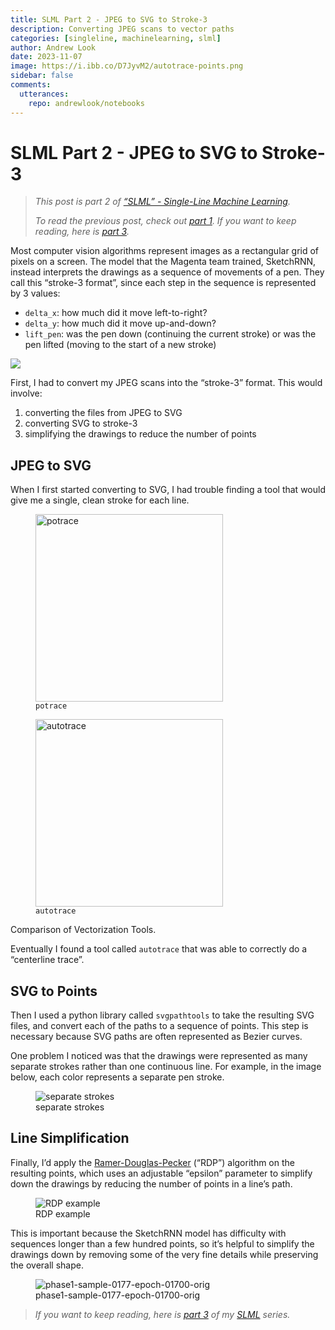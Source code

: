 ```yaml
---
title: SLML Part 2 - JPEG to SVG to Stroke-3
description: Converting JPEG scans to vector paths
categories: [singleline, machinelearning, slml]
author: Andrew Look
date: 2023-11-07
image: https://i.ibb.co/D7JyvM2/autotrace-points.png
sidebar: false
comments:
  utterances:
    repo: andrewlook/notebooks
---
```


# SLML Part 2 - JPEG to SVG to Stroke-3

> _This post is part 2 of ["SLML" - Single-Line Machine Learning](/projects/slml.qmd)._
> 
> _To read the previous post, check out [part 1](./slml_part1.qmd). If you want to keep reading, here is [part 3](./slml_part3.qmd)._

Most computer vision algorithms represent images as a rectangular grid of pixels on a screen. The model that the Magenta team trained, SketchRNN, instead interprets the drawings as a sequence of movements of a pen. They call this “stroke-3 format”, since each step in the sequence is represented by 3 values:

- `delta_x`: how much did it move left-to-right?
- `delta_y`: how much did it move up-and-down?
- `lift_pen`: was the pen down (continuing the current stroke) or was the pen lifted (moving to the start of a new stroke)

:::{.column-page}
![](https://i.ibb.co/NLBL4v0/stroke3-turtle.png)
:::

First, I had to convert my JPEG scans into the “stroke-3” format.  This would involve:

1. converting the files from JPEG to SVG
2. converting SVG to stroke-3
3. simplifying the drawings to reduce the number of points

## JPEG to SVG

When I first started converting to SVG, I had trouble finding a tool that would give me a single, clean stroke for each line.

::: {#fig-vectorization layout-ncol=2}

![`potrace`](https://i.ibb.co/sg3WjzZ/potrace-points.png){width=300 #fig-potrace}

![`autotrace`](https://i.ibb.co/D7JyvM2/autotrace-points.png){width=300 #fig-autotrace}

Comparison of Vectorization Tools.
:::




Eventually I found a tool called `autotrace` that was able to correctly do a “centerline trace”.




## SVG to Points

Then I used a python library called `svgpathtools` to take the resulting SVG files, and convert each of the paths to a sequence of points. This step is necessary because SVG paths are often represented as Bezier curves. 

One problem I noticed was that the drawings were represented as many separate strokes rather than one continuous line. For example, in the image below, each color represents a separate pen stroke.

![separate strokes](https://i.ibb.co/s21gLTQ/stroke3-01-sepstrokes.png)

## Line Simplification

Finally, I’d apply the [Ramer-Douglas-Pecker](https://en.wikipedia.org/wiki/Ramer%E2%80%93Douglas%E2%80%93Peucker_algorithm) ("RDP") algorithm on the resulting points, which uses an adjustable "epsilon" parameter to simplify down the drawings by reducing the number of points in a line's path.

![RDP example](https://upload.wikimedia.org/wikipedia/commons/thumb/6/69/RDP%2C_varying_epsilon.gif/440px-RDP%2C_varying_epsilon.gif)

This is important because the SketchRNN model has difficulty with sequences longer than a few hundred points, so it’s helpful to simplify the drawings down by removing some of the very fine details while preserving the overall shape.

![phase1-sample-0177-epoch-01700-orig](https://i.ibb.co/0JBLg6Q/phase1-sample-0177-epoch-01700-orig.png)

> _If you want to keep reading, here is [part 3](./slml_part3.qmd) of my [SLML](/projects/slml.qmd) series._